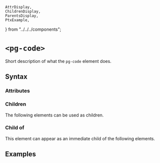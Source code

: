     AttrDisplay,
    ChildrenDisplay,
    ParentsDisplay,
    PtxExample,
} from "../../../components";

# `<pg-code>`

Short description of what the `pg-code` element does.

## Syntax

### Attributes

<AttrDisplay name="pg-code" />

### Children

The following elements can be used as children.

<ChildrenDisplay name="pg-code" />

### Child of

This element can appear as an immediate child of the following elements.

<ParentsDisplay name="pg-code" />

## Examples

    